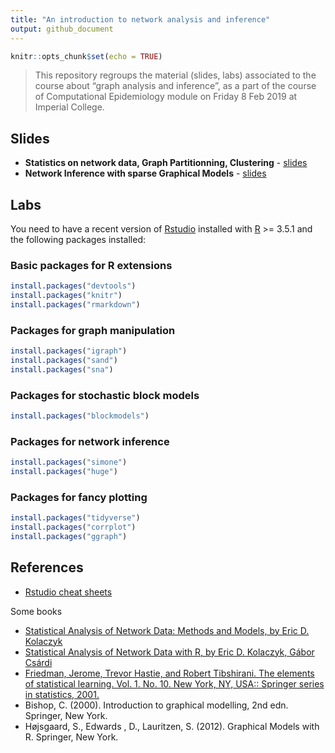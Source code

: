 ```yaml
---
title: "An introduction to network analysis and inference"
output: github_document
---
```


```r
knitr::opts_chunk$set(echo = TRUE)
```

> This repository regroups the material (slides, labs) associated to the course about "graph analysis and inference", as a part of the course of Computational Epidemiology module on Friday 8 Feb 2019 at Imperial College.

## Slides

  - **Statistics on network data, Graph Partitionning, Clustering**	- [slides](https://github.com/jchiquet/CourseNetworkLondon/raw/master/slides/DescriptiveAnalysis/DescriptiveAnalysis.pdf)
  - **Network Inference with sparse Graphical Models**	- [slides](https://github.com/jchiquet/CourseNetworkLondon/raw/master/slides/NetworkInference/NetworkInference.pdf)

## Labs 

You need to have a recent version of [Rstudio](https://www.rstudio.com/products/rstudio/download/) installed with [R](https://cran.r-project.org) >= 3.5.1 and the following packages installed:

### Basic packages for R extensions

```r
install.packages("devtools")
install.packages("knitr")
install.packages("rmarkdown")
```

### Packages for graph manipulation

```r
install.packages("igraph")
install.packages("sand")
install.packages("sna")
```

### Packages for stochastic block models

```r
install.packages("blockmodels")
```

### Packages for network inference

```r
install.packages("simone")
install.packages("huge")
```

### Packages for fancy plotting

```r
install.packages("tidyverse")
install.packages("corrplot")
install.packages("ggraph")
```

## References 

* [Rstudio cheat sheets](https://www.rstudio.com/resources/cheatsheets/)

Some books

* [Statistical Analysis of Network Data: Methods and Models, by Eric D. Kolaczyk](https://books.google.fr/books?id=Q-GNLsqq7QwC&source=gbs_book_similarbooks)
* [Statistical Analysis of Network Data with R, by Eric D. Kolaczyk, Gábor Csárdi](https://books.google.fr/books?id=cNMhBAAAQBAJ&source=gbs_navlinks_s)
* [Friedman, Jerome, Trevor Hastie, and Robert Tibshirani. The elements of statistical learning. Vol. 1. No. 10. New York, NY, USA:: Springer series in statistics, 2001.](https://web.stanford.edu/~hastie/ElemStatLearn/)
* Bishop, C. (2000). Introduction to graphical modelling, 2nd edn. Springer, New York.
* Højsgaard, S., Edwards , D., Lauritzen, S. (2012). Graphical Models with R. Springer,  New York.


